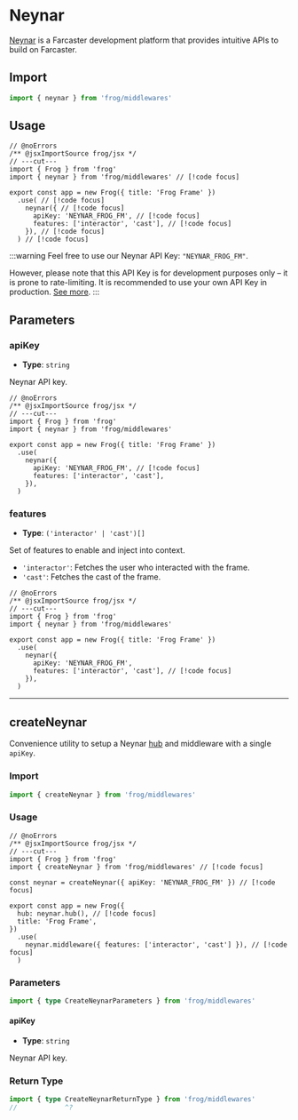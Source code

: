 # Neynar

[Neynar](https://neynar.com/) is a Farcaster development platform that provides intuitive APIs to build on Farcaster.

## Import

```ts twoslash
import { neynar } from 'frog/middlewares'
```

## Usage

```tsx twoslash
// @noErrors
/** @jsxImportSource frog/jsx */
// ---cut---
import { Frog } from 'frog'
import { neynar } from 'frog/middlewares' // [!code focus]
 
export const app = new Frog({ title: 'Frog Frame' })
  .use( // [!code focus]
    neynar({ // [!code focus]
      apiKey: 'NEYNAR_FROG_FM', // [!code focus]
      features: ['interactor', 'cast'], // [!code focus]
    }), // [!code focus]
  ) // [!code focus]
```

:::warning
Feel free to use our Neynar API Key: `"NEYNAR_FROG_FM"`.

However, please note that this API Key is for development purposes only – it is prone to rate-limiting.
It is recommended to use your own API Key in production. [See more](https://neynar.com/#get-started).
:::

## Parameters

### apiKey

- **Type**: `string`

Neynar API key.

```tsx twoslash
// @noErrors
/** @jsxImportSource frog/jsx */
// ---cut---
import { Frog } from 'frog'
import { neynar } from 'frog/middlewares'
 
export const app = new Frog({ title: 'Frog Frame' })
  .use(
    neynar({
      apiKey: 'NEYNAR_FROG_FM', // [!code focus]
      features: ['interactor', 'cast'],
    }),
  )
```

### features

- **Type**: `('interactor' | 'cast')[]`

Set of features to enable and inject into context.

- `'interactor'`: Fetches the user who interacted with the frame.
- `'cast'`: Fetches the cast of the frame.

```tsx twoslash
// @noErrors
/** @jsxImportSource frog/jsx */
// ---cut---
import { Frog } from 'frog'
import { neynar } from 'frog/middlewares'
 
export const app = new Frog({ title: 'Frog Frame' })
  .use(
    neynar({
      apiKey: 'NEYNAR_FROG_FM',
      features: ['interactor', 'cast'], // [!code focus]
    }),
  )
```

---

## createNeynar

Convenience utility to setup a Neynar [hub](/hubs/neynar) and middleware with a single `apiKey`.

### Import

```ts twoslash
import { createNeynar } from 'frog/middlewares'
```

### Usage

```tsx twoslash
// @noErrors
/** @jsxImportSource frog/jsx */
// ---cut---
import { Frog } from 'frog'
import { createNeynar } from 'frog/middlewares' // [!code focus]

const neynar = createNeynar({ apiKey: 'NEYNAR_FROG_FM' }) // [!code focus]
 
export const app = new Frog({
  hub: neynar.hub(), // [!code focus]
  title: 'Frog Frame',
})
  .use(
    neynar.middleware({ features: ['interactor', 'cast'] }), // [!code focus]
  ) 
```

### Parameters

```ts twoslash
import { type CreateNeynarParameters } from 'frog/middlewares'
```

#### apiKey

- **Type**: `string`

Neynar API key.

### Return Type

```ts twoslash
import { type CreateNeynarReturnType } from 'frog/middlewares'
//            ^?










```
